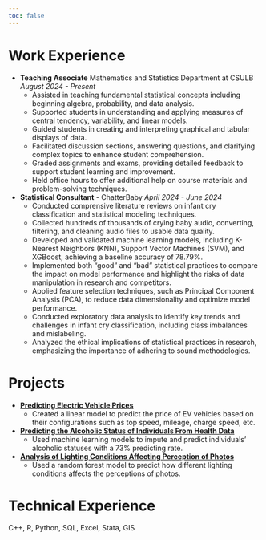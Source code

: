 ```yaml
---
toc: false
---
```


# Work Experience

-   **Teaching Associate** Mathematics and Statistics Department at CSULB *August 2024 - Present*
    -   Assisted in teaching fundamental statistical concepts including beginning algebra, probability, and data analysis.\
    -   Supported students in understanding and applying measures of central tendency, variability, and linear models.\
    -   Guided students in creating and interpreting graphical and tabular displays of data.\
    -   Facilitated discussion sections, answering questions, and clarifying complex topics to enhance student comprehension.\
    -   Graded assignments and exams, providing detailed feedback to support student learning and improvement.\
    -   Held office hours to offer additional help on course materials and problem-solving techniques.
    
-   **Statistical Consultant** - ChatterBaby *April 2024 - June 2024*  
    -   Conducted comprensive literature reviews on infant cry classification and statistical modeling techniques.  
    -   Collected hundreds of thousands of crying baby audio, converting, filtering, and cleaning audio files to usable data quality.  
    -   Developed and validated machine learning models, including K-Nearest Neighbors (KNN), Support Vector Machines (SVM), and XGBoost, achieving a baseline accuracy of 78.79%.  
    -   Implemented both "good" and "bad" statistical practices to compare the impact on model performance and highlight the risks of data manipulation in research and competitors.  
    -   Applied feature selection techniques, such as Principal Component Analysis (PCA), to reduce data dimensionality and optimize model performance.  
    -   Conducted exploratory data analysis to identify key trends and challenges in infant cry classification, including class imbalances and mislabeling.  
    -   Analyzed the ethical implications of statistical practices in research, emphasizing the importance of adhering to sound methodologies.  
    

# Projects

-   [**Predicting Electric Vehicle Prices**](https://github.com/shunekawaoto2003/Predicting-EV-Prices)
    -   Created a linear model to predict the price of EV vehicles based on their configurations such as top speed, mileage, charge speed, etc.
-   [**Predicting the Alcoholic Status of Individuals From Health Data**](https://github.com/shunekawaoto2003/Predicting-Alcoholic-Status)
    -   Used machine learning models to impute and predict individuals' alcoholic statuses with a 73% predicting rate.
-   [**Analysis of Lighting Conditions Affecting Perception of Photos**](https://github.com/shunekawaoto2003/Analysis-of-light-conditions)
    -   Used a random forest model to predict how different lighting conditions affects the perceptions of photos.

# Technical Experience

C++, R, Python, SQL, Excel, Stata, GIS
